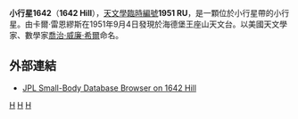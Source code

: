 {{Infobox planet 
| width = 25em 
| bgcolour = #FFFFC0 
| apsis = 
| name = Hill
| symbol = 
| image = 
| caption = 
| discovery = yes 
| discovery_ref = 
| discoverer = [[卡爾·雷恩繆斯|卡爾·雷恩繆斯]]
| discovery_site = [[德國|德國]][[海德堡王座山天文台|海德堡王座山天文台]]
| discovered = 1951年9月4日
| designations = yes
| mp_name = 1642
| alt_names = 1951 RU
| named_after = [[喬治·威廉·希爾|喬治·威廉·希爾]]
| mp_category = 
| orbit_ref = 
| epoch = 2008年5月14日
| aphelion = 2.9389779
| perihelion = 2.5626603
| semimajor = 
| eccentricity = 0.0684010
| period = 1666.4468654
| avg_speed = 
| inclination = 10.82926
| asc_node = 339.33524
| mean_anomaly = 18.38434
| arg_peri = 148.07950
| satellites = 
| physical_characteristics = yes 
| dimensions = 
| mass = 
| density = 
| surface_grav = 
| escape_velocity = 
| sidereal_day = 
| axial_tilt = 
| pole_ecliptic_lat = 
| pole_ecliptic_lon = 
| albedo = 
| temperatures= 
| temp_name1 = 
| mean_temp_1 = 
| max_temp_1 = 
| temp_name2 = 
| max_temp_2 = 
| spectral_type = 
| abs_magnitude = 10.5
}}
'''小行星1642'''（'''1642 Hill'''），[[天文學臨時編號|天文學臨時編號]]'''1951 RU'''，是一顆位於小行星帶的小行星。由卡爾·雷恩繆斯在1951年9月4日發現於海德堡王座山天文台。以美國天文學家、數學家[[喬治·威廉·希爾|喬治·威廉·希爾]]命名。

==外部連結==
*[http://ssd.jpl.nasa.gov/sbdb.cgi?sstr=1642+Hill JPL Small-Body Database Browser on 1642 Hill] {{Wayback|url=http://ssd.jpl.nasa.gov/sbdb.cgi?sstr=1642+Hill |date=20210118181726 }}

{{Minor Planet Number|[[小行星1641|1641 Tana]]|[[小行星1643|1643 Brown]]}}

{{DEFAULTSORT:Hill}}
[[Category:小行星帶天體|H]]
[[Category:以人名命名的小行星|H]]
[[Category:1951年發現的小行星|H]]

{{Beltasteroid-stub}}